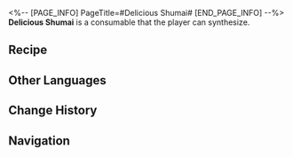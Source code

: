 <%-- [PAGE_INFO]
PageTitle=#Delicious Shumai#
[END_PAGE_INFO] --%>
{{Consumable Infobox
|id          = 401019
|image       = Item Delicious Shumai.png{{subst:void|<!--$UPLOAD:<<SpriteOutput/ItemFigures/401019.png>-<Item Delicious Shumai.png>-<Consumable Icons>>-->}}
|type        = Energy Regen Consumables
|rarity      = 2
|effect      = Upon use, immediately restores 30% Energy for one ally.
|description = The perfect combination of tradition and modernity. Bite through the slightly cool al dente dough, and the rich milky aroma and warmth will pour out of the filling &mdash; Molten Cheese Tart will impart you with its sincerity.
|effectType  = 
|effectType2 = 
|effectType3 = 
|recipe      = {{cx|Source missing}}
|source1     = [[Omni-Synthesizer]]
|source2     = 
|source3     = 
}}
{{Description|''"Cheese is power!"''}}
'''Delicious Shumai''' is a consumable that the player can synthesize.

==Recipe==
{{Recipe
|type              = Synthesis
|group             = Consumable
|Phlogiston        = 2
|Basic Ingredients = 1
|Protein Rice      = 2
|sort              = Phlogiston;Basic Ingredients;Protein Rice
}}

==Other Languages==
{{Other Languages
|en   = Delicious Shumai
|zhs  = 可口的烧麦
|zht  = 可口的燒賣
|ja   = 美味しいシュウマイ
|ko   = 맛있는 얇은 피 만두
|es   = Shaomai delicioso
|fr   = Délicieux shaomai
|ru   = Вкусный шаомай
|th   = Delicious Shumai
|vi   = Xíu Mại Ngon Lành
|de   = Leckeres Shumai
|id   = Delicious Shumai
|pt   = Shumai Delicioso
}}

==Change History==
{{Change History|1.6}}

==Navigation==
{{Consumable Navbox}}